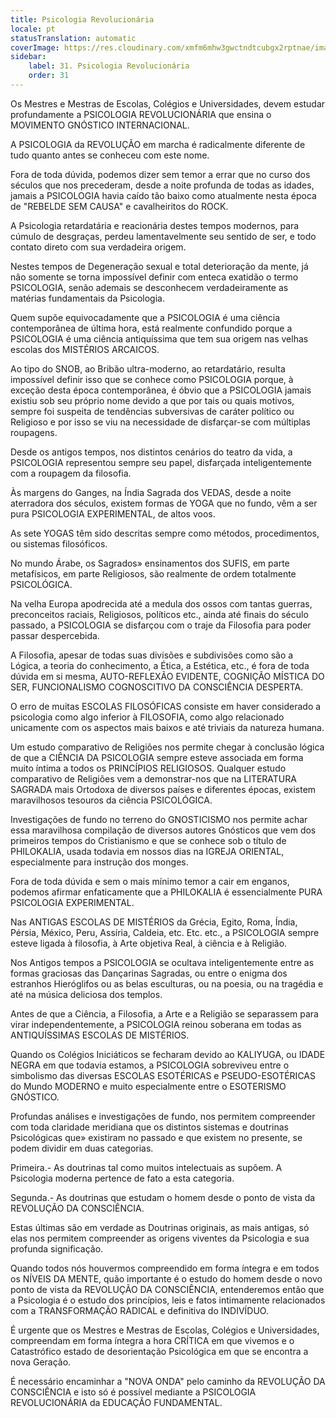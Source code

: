 ```yaml
---
title: Psicologia Revolucionária
locale: pt
statusTranslation: automatic
coverImage: https://res.cloudinary.com/xmfm6mhw3gwctndtcubgx2rptnae/image/upload/v1740337243/small_cover_educacion_fundamental_a051170f1c.webp
sidebar:
    label: 31. Psicologia Revolucionária
    order: 31
---
```

Os Mestres e Mestras de Escolas, Colégios e Universidades, devem estudar profundamente a PSICOLOGIA REVOLUCIONÁRIA que ensina o MOVIMENTO GNÓSTICO INTERNACIONAL.

A PSICOLOGIA da REVOLUÇÃO em marcha é radicalmente diferente de tudo quanto antes se conheceu com este nome.

Fora de toda dúvida, podemos dizer sem temor a errar que no curso dos séculos que nos precederam, desde a noite profunda de todas as idades, jamais a PSICOLOGIA havia caído tão baixo como atualmente nesta época de "REBELDE SEM CAUSA" e cavalheiritos do ROCK.

A Psicologia retardatária e reacionária destes tempos modernos, para cúmulo de desgraças, perdeu lamentavelmente seu sentido de ser, e todo contato direto com sua verdadeira origem.

Nestes tempos de Degeneração sexual e total deterioração da mente, já não somente se torna impossível definir com enteca exatidão o termo PSICOLOGIA, senão ademais se desconhecem verdadeiramente as matérias fundamentais da Psicologia.

Quem supõe equivocadamente que a PSICOLOGIA é uma ciência contemporânea de última hora, está realmente confundido porque a PSICOLOGIA é uma ciência antiquíssima que tem sua origem nas velhas escolas dos MISTÉRIOS ARCAICOS.

Ao tipo do SNOB, ao Bribão ultra-moderno, ao retardatário, resulta impossível definir isso que se conhece como PSICOLOGIA porque, à exceção desta época contemporânea, é óbvio que a PSICOLOGIA jamais existiu sob seu próprio nome devido a que por tais ou quais motivos, sempre foi suspeita de tendências subversivas de caráter político ou Religioso e por isso se viu na necessidade de disfarçar-se com múltiplas roupagens.

Desde os antigos tempos, nos distintos cenários do teatro da vida, a PSICOLOGIA representou sempre seu papel, disfarçada inteligentemente com a roupagem da filosofia.

Às margens do Ganges, na Índia Sagrada dos VEDAS, desde a noite aterradora dos séculos, existem formas de YOGA que no fundo, vêm a ser pura PSICOLOGIA EXPERIMENTAL, de altos voos.

As sete YOGAS têm sido descritas sempre como métodos, procedimentos, ou sistemas filosóficos.

No mundo Árabe, os Sagrados» ensinamentos dos SUFIS, em parte metafísicos, em parte Religiosos, são realmente de ordem totalmente PSICOLÓGICA.

Na velha Europa apodrecida até a medula dos ossos com tantas guerras, preconceitos raciais, Religiosos, políticos etc., ainda até finais do século passado, a PSICOLOGIA se disfarçou com o traje da Filosofia para poder passar despercebida.

A Filosofia, apesar de todas suas divisões e subdivisões como são a Lógica, a teoria do conhecimento, a Ética, a Estética, etc., é fora de toda dúvida em si mesma, AUTO-REFLEXÃO EVIDENTE, COGNIÇÃO MÍSTICA DO SER, FUNCIONALISMO COGNOSCITIVO DA CONSCIÊNCIA DESPERTA.

O erro de muitas ESCOLAS FILOSÓFICAS consiste em haver considerado a psicologia como algo inferior à FILOSOFIA, como algo relacionado unicamente com os aspectos mais baixos e até triviais da natureza humana.

Um estudo comparativo de Religiões nos permite chegar à conclusão lógica de que a CIÊNCIA DA PSICOLOGIA sempre esteve associada em forma muito íntima a todos os PRINCÍPIOS RELIGIOSOS. Qualquer estudo comparativo de Religiões vem a demonstrar-nos que na LITERATURA SAGRADA mais Ortodoxa de diversos países e diferentes épocas, existem maravilhosos tesouros da ciência PSICOLÓGICA.

Investigações de fundo no terreno do GNOSTICISMO nos permite achar essa maravilhosa compilação de diversos autores Gnósticos que vem dos primeiros tempos do Cristianismo e que se conhece sob o título de PHILOKALIA, usada todavia em nossos dias na IGREJA ORIENTAL, especialmente para instrução dos monges.

Fora de toda dúvida e sem o mais mínimo temor a cair em enganos, podemos afirmar enfaticamente que a PHILOKALIA é essencialmente PURA PSICOLOGIA EXPERIMENTAL.

Nas ANTIGAS ESCOLAS DE MISTÉRIOS da Grécia, Egito, Roma, Índia, Pérsia, México, Peru, Assíria, Caldeia, etc. Etc. etc., a PSICOLOGIA sempre esteve ligada à filosofia, à Arte objetiva Real, à ciência e à Religião.

Nos Antigos tempos a PSICOLOGIA se ocultava inteligentemente entre as formas graciosas das Dançarinas Sagradas, ou entre o enigma dos estranhos Hieróglifos ou as belas esculturas, ou na poesia, ou na tragédia e até na música deliciosa dos templos.

Antes de que a Ciência, a Filosofia, a Arte e a Religião se separassem para virar independentemente, a PSICOLOGIA reinou soberana em todas as ANTIQUÍSSIMAS ESCOLAS DE MISTÉRIOS.

Quando os Colégios Iniciáticos se fecharam devido ao KALIYUGA, ou IDADE NEGRA em que todavia estamos, a PSICOLOGIA sobreviveu entre o simbolismo das diversas ESCOLAS ESOTÉRICAS e PSEUDO-ESOTÉRICAS do Mundo MODERNO e muito especialmente entre o ESOTERISMO GNÓSTICO.

Profundas análises e investigações de fundo, nos permitem compreender com toda claridade meridiana que os distintos sistemas e doutrinas Psicológicas que» existiram no passado e que existem no presente, se podem dividir em duas categorias.

Primeira.- As doutrinas tal como muitos intelectuais as supõem. A Psicologia moderna pertence de fato a esta categoria.

Segunda.- As doutrinas que estudam o homem desde o ponto de vista da REVOLUÇÃO DA CONSCIÊNCIA.

Estas últimas são em verdade as Doutrinas originais, as mais antigas, só elas nos permitem compreender as origens viventes da Psicologia e sua profunda significação.

Quando todos nós houvermos compreendido em forma íntegra e em todos os NÍVEIS DA MENTE, quão importante é o estudo do homem desde o novo ponto de vista da REVOLUÇÃO DA CONSCIÊNCIA, entenderemos então que a Psicologia é o estudo dos princípios, leis e fatos intimamente relacionados com a TRANSFORMAÇÃO RADICAL e definitiva do INDIVÍDUO.

É urgente que os Mestres e Mestras de Escolas, Colégios e Universidades, compreendam em forma íntegra a hora CRÍTICA em que vivemos e o Catastrófico estado de desorientação Psicológica em que se encontra a nova Geração.

É necessário encaminhar a "NOVA ONDA" pelo caminho da REVOLUÇÃO DA CONSCIÊNCIA e isto só é possível mediante a PSICOLOGIA REVOLUCIONÁRIA da EDUCAÇÃO FUNDAMENTAL.

